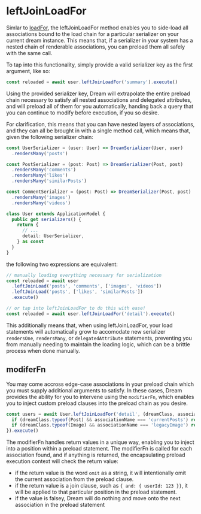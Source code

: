 # leftJoinLoadFor

Simlar to [loadFor](/docs/models/querying/loadFor), the leftJoinLoadFor method enables you to side-load all associations bound to the load chain for a particular serializer on your current dream instance. This means that, if a serializer in your system has a nested chain of renderable associations, you can preload them all safely with the same call.

To tap into this functionality, simply provide a valid serializer key as the first argument, like so:

```ts
const reloaded = await user.leftJoinLoadFor('summary').execute()
```

Using the provided serializer key, Dream will extrapolate the entire preload chain necessary to satisfy all nested associations and delegated attributes, and will preload all of them for you automatically, handing back a query that you can continue to modify before execution, if you so desire.

For clarification, this means that you can have nested layers of associations, and they can all be brought in with a single method call, which means that, given the following serializer chain:

```ts
const UserSerializer = (user: User) => DreamSerializer(User, user)
  .rendersMany('posts')

const PostSerializer = (post: Post) => DreamSerializer(Post, post)
  .rendersMany('comments')
  .rendersMany('likes')
  .rendersMany('similarPosts')

const CommentSerializer = (post: Post) => DreamSerializer(Post, post)
  .rendersMany('images')
  .rendersMany('videos')

class User extends ApplicationModel {
  public get serializers() {
    return {
      // ...
      detail: UserSerializer,
    } as const
  }
}
```

the following two expressions are equivalent:

```ts
// manually loading everything necessary for serialization
const reloaded = await user
  .leftJoinLoad('posts', 'comments', ['images', 'videos'])
  .leftJoinLoad('posts', ['likes', 'similarPosts'])
  .execute()

// or tap into leftJoinLoadFor to do this with ease!
const reloaded = await user.leftJoinLoadFor('detail').execute()
```

This additionally means that, when using leftJoinLoadFor, your load statements will automatically grow to accomodate new serializer `rendersOne`, `rendersMany`, or `delegatedAttribute` statements, preventing you from manually needing to maintain the loading logic, which can be a brittle process when done manually.

## modiferFn

You may come accross edge-case associations in your preload chain which you must supply additional arguments to satisfy. In these cases, Dream provides the ability for you to intervene using the `modifierFn`, which enables you to inject custom preload clauses into the preload chain as you desire.

```ts
const users = await User.leftJoinLoadFor('detail', (dreamClass, associationName) => {
  if (dreamClass.typeof(Post) && associationName === 'currentPosts') return { and: { userId: user.id }}
  if (dreamClass.typeof(Image) && associationName === 'legacyImage') return 'omit'
}).execute()
```

The modifierFn handles return values in a unique way, enabling you to inject into a position within a preload statement. The modifierFn is called for each association found, and if anything is returned, the encapsulating preload execution context will check the return value:

* if the return value is the word `omit` as a string, it will intentionally omit the current association from the preload clause.
* if the return value is a join clause, such as `{ and: { userId: 123 }}`, it will be applied to that particular position in the preload statement.
* if the value is falsey, Dream will do nothing and move onto the next association in the preload statement